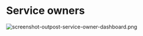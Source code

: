 # Service owners


<ImageWindow size="auto">

![screenshot-outpost-service-owner-dashboard.png](/img/outpost/screenshots/screenshot-outpost-service-owner-dashboard.png)

</ImageWindow>
